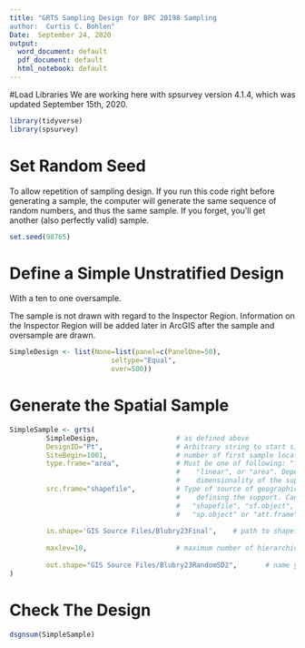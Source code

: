 ```yaml
---
title: "GRTS Sampling Design for BPC 20198 Sampling
author:  Curtis C. Bohlen"
Date:  September 24, 2020
output:
  word_document: default
  pdf_document: default
  html_notebook: default
---
```


#Load Libraries
We are working here with spsurvey version 4.1.4, which was updated September
15th, 2020.
```r
library(tidyverse)
library(spsurvey)
```

# Set Random Seed
To allow repetition of sampling design.  If you run this code right before
generating a sample, the computer will generate the same sequence of random
numbers, and thus the same sample.  If you forget, you'll get another (also
perfectly valid) sample.
```r
set.seed(98765)
```

# Define a Simple Unstratified Design
With a ten to one oversample.

The sample is not drawn with regard to the Inspector Region. Information on the
Inspector Region will be  added later in ArcGIS after the sample and oversample
are drawn.
```r
SimpleDesign <- list(None=list(panel=c(PanelOne=50),
                         seltype="Equal",
                         over=500))
```

# Generate the  Spatial Sample
```r
SimpleSample <- grts(
         SimpleDesign,                   # as defined above
         DesignID="Pt",                  # Arbitrary string to start site codes
         SiteBegin=1001,                 # number of first sample location
         type.frame="area",              # Must be one of following: "finite",
                                         #    "linear", or "area". Depends on the
                                         #    dimensionality of the support.
         src.frame="shapefile",          # Type of source of geographic data
                                         #    defining the support. Can be
                                         #   "shapefile", "sf.object",
                                         #   "sp.object" or "att.frame"
         
         in.shape='GIS Source Files/Blubry23Final',    # path to shapefile
         
         maxlev=10,                      # maximum number of hierarchical levels to use
         
         out.shape="GIS Source Files/Blubry23RandomSD2",       # name your output shapefile
)

```
# Check The Design
```r
dsgnsum(SimpleSample)

```

